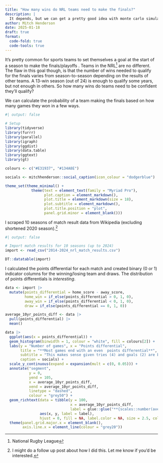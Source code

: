 ```yaml
---
title: "How many wins do NRL teams need to make the finals?"
description: |
  It depends, but we can get a pretty good idea with monte carlo simulations
author: Mitch Henderson
date: 2025-01-18
draft: true
format: 
  code-fold: true
  code-tools: true
---
```


It's pretty common for sports teams to set themselves a goal at the start of a season to make the finals/playoffs . Teams in the NRL[^1] are no different. The flaw in this goal though, is that the number of wins needed to qualify for the finals varies from season-to-season depending on the results of other teams. A 13-win season (out of 24) is enough to qualify some years, but not enough in others. So how many wins do teams need to be confident they'll qualify?

[^1]: National Rugby League

We can calculate the probability of a team making the finals based on how many games they won in a few ways.

```r
#| output: false

# Setup
library(tidyverse)
library(furrr)
library(parallel)
library(igraph)
library(ggdist)
library(data.table)
library(ggtext)
library(gt)

colours <- c("#E31937", "#134A8E")

socials <- mitchhenderson::social_caption(icon_colour = "dodgerblue")

theme_set(theme_minimal() +
            theme(text = element_text(family = "Myriad Pro"),
                  plot.caption = element_markdown(),
                  plot.title = element_markdown(size = 18),
                  plot.subtitle = element_markdown(),
                  plot.title.position = "plot",
                  panel.grid.minor = element_blank()))
```

I scraped 10 seasons of match result data from Wikipedia (excluding shortened 2020 season).[^2]

[^2]: I might do a follow up post about how I did this. Let me know if you'd be interested.

```r
#| output: false

# Import match results for 10 seasons (up to 2024)
import <- read_csv("2014-2024_nrl_match_results.csv")
```

```r
DT::datatable(import)
```

I calculated the points differential for each match and created binary (0 or 1) indicator columns for the winning/losing team and draws. The distribution of points differentials is *interesting*.

```r
data <- import |>
  mutate(points_differential = home_score - away_score,
         home_win = if_else(points_differential > 0, 1, 0),
         away_win = if_else(points_differential < 0, 1, 0),
         draw = if_else(points_differential == 0, 1, 0))

average_10yr_points_diff <- data |>
  pull(points_differential) |> 
  mean()

data |>
  ggplot(aes(x = points_differential)) +
  geom_histogram(binwidth = 1, colour = "white", fill = colours[2]) +
  labs(y = "Number of games", x = "Points differential",
       title = "**Most games end with an even  points differential**",
       subtitle = "This makes sense given tries (4) and goals (2) are by far the most common ways to score points",
       caption = socials) +
  scale_y_continuous(expand = expansion(mult = c(0, 0.05))) +
  annotate("segment", 
           y = 0, 
           yend = 105, 
           x = average_10yr_points_diff, 
           xend = average_10yr_points_diff, 
           linetype = "dashed",
           colour = "grey50") +
  geom_richtext(data = tibble(y = 100, 
                              x = average_10yr_points_diff,
                              label = glue::glue("**{scales::number(average_10yr_points_diff, accuracy = 0.1)} points**<br>Home team advantage over past 10 years<br>(i.e. average points differential)")),
                aes(x, y, label = label),
                hjust = 0, fill = NA, label.color = NA, size = 2.5, colour = "grey40") +
  theme(panel.grid.major.x = element_blank(),
        axis.line.x = element_line(colour = "grey20"))
```
